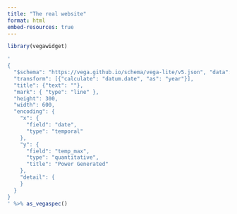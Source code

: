 ```yaml
---
title: "The real website"
format: html
embed-resources: true
---
```


```r
library(vegawidget)
```

```r
'
{
  "$schema": "https://vega.github.io/schema/vega-lite/v5.json", "data": { "url":"https://cdn.jsdelivr.net/npm/vega-datasets@2.11.0/data/seattle-weather.csv" },
  "transform": [{"calculate": "datum.date", "as": "year"}],
  "title": {"text": ""},
  "mark": { "type": "line" },
  "height": 300,
  "width": 600,
  "encoding": {
    "x": { 
      "field": "date",
      "type": "temporal" 
    }, 
    "y": {
      "field": "temp_max",
      "type": "quantitative",
      "title": "Power Generated"
    },
    "detail": {
    }
  }
}
' %>% as_vegaspec()
```